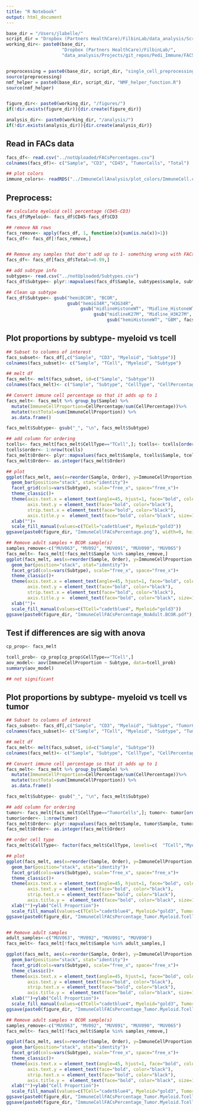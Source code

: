 ```yaml
---
title: "R Notebook"
output: html_document
---
```


```r
base_dir = "/Users/jlabelle/"
script_dir = "Dropbox (Partners HealthCare)/FilbinLab/data_analysis/Scripts/"
working_dir<- paste0(base_dir, 
                     "Dropbox (Partners HealthCare)/FilbinLab/",
                     "data_analysis/Projects/git_repos/Pedi_Immune/FACS/")


preprocessing = paste0(base_dir, script_dir, "single_cell_preprocessing_helper_functions.R")
source(preprocessing)
nmf_helper = paste0(base_dir, script_dir, "NMF_helper_function.R")
source(nmf_helper)


figure_dir<- paste0(working_dir, "/figures/")
if(!dir.exists(figure_dir)){dir.create(figure_dir)}

analysis_dir<- paste0(working_dir, "/analysis/")
if(!dir.exists(analysis_dir)){dir.create(analysis_dir)}
```

## Read in FACs data
```r
facs_df<- read.csv("../notUploaded/FACsPercentages.csv")
colnames(facs_df)<- c("Sample", "CD3", "CD45", "TumorCells", "Total")

## plot colors
immune_colors<- readRDS("../ImmuneCellAnalysis/plot_colors/ImmuneCell.celltypes.Rds")
```

## Preprocess: 
```r
## calculate myeloid cell percentage (CD45-CD3)
facs_df$Myeloid<- facs_df$CD45-facs_df$CD3

## remove NA rows
facs_remove<- apply(facs_df, 1, function(x){sum(is.na(x))>1})
facs_df<- facs_df[!facs_remove,]


## Remove any samples that don't add up to 1- something wrong with FACs data collection
facs_df<- facs_df[facs_df$Total>=0.99,]

## add subtype info
subtypes<- read.csv("../notUploaded/Subtypes.csv")
facs_df$Subtype<- plyr::mapvalues(facs_df$Sample, subtypes$sample, subtypes$MySubtypes)

## Clean up subtype
facs_df$Subtype<- gsub("hemiBCOR", "BCOR", 
                       gsub("hemiG34R","H3G34R",
                            gsub("midlineHistoneWT", "Midline_HistoneWT",
                                 gsub("midlineK27M", "Midline_H3K27M", 
                                      gsub("hemiHistoneWT", "GBM", facs_df$Subtype)))))

```

## Plot proportions by subtype- myeloid vs tcell
```r
## Subset to columns of interest
facs_subset<- facs_df[,c("Sample", "CD3", "Myeloid", "Subtype")]
colnames(facs_subset)<- c("Sample", "TCell", "Myeloid", "Subtype")

## melt df
facs_melt<- melt(facs_subset, id=c("Sample", "Subtype"))
colnames(facs_melt)<- c("Sample", "Subtype", "CellType", "CellPercentage")

## Convert immune cell percentage so that it adds up to 1
facs_melt<- facs_melt %>% group_by(Sample) %>% 
  mutate(ImmuneCellProportion=CellPercentage/sum(CellPercentage))%>%
  mutate(testTotal=sum(ImmuneCellProportion)) %>%
  as.data.frame()

facs_melt$Subtype<- gsub("_", "\n", facs_melt$Subtype)

## add column for ordering
tcells<- facs_melt[facs_melt$CellType=="TCell",]; tcells<- tcells[order(tcells$ImmuneCellProportion),]
tcells$order<- 1:nrow(tcells)
facs_melt$Order<- plyr::mapvalues(facs_melt$Sample, tcells$Sample, tcells$order)
facs_melt$Order<- as.integer(facs_melt$Order)

## plot
ggplot(facs_melt, aes(x=reorder(Sample, Order), y=ImmuneCellProportion, fill=CellType))+
  geom_bar(position="stack", stat="identity")+
  facet_grid(cols=vars(Subtype), scale="free_x", space="free_x")+
  theme_classic()+
  theme(axis.text.x = element_text(angle=45, hjust=1, face="bold", color="black"),
        axis.text.y = element_text(face="bold", color="black"),
        strip.text.x = element_text(face="bold", color="black"),
        axis.title.y =  element_text(face="bold", color="black", size=12))+
  xlab("")+
  scale_fill_manual(values=c(TCell="cadetblue4", Myeloid="gold3"))
ggsave(paste0(figure_dir, "ImmuneCellFACsPercentage.png"), width=9, height=4)

## Remove adult samples + BCOR sample(s)
samples_remove<-c("MUV063", "MV092", "MUV091", "MUV090", "MUV065")
facs_melt<- facs_melt[!facs_melt$Sample %in% samples_remove,]
ggplot(facs_melt, aes(x=reorder(Sample, Order), y=ImmuneCellProportion, fill=CellType))+
  geom_bar(position="stack", stat="identity")+
  facet_grid(cols=vars(Subtype), scale="free_x", space="free_x")+
  theme_classic()+
  theme(axis.text.x = element_text(angle=45, hjust=1, face="bold", color="black"),
        axis.text.y = element_text(face="bold", color="black"),
        strip.text.x = element_text(face="bold", color="black"),
        axis.title.y =  element_text(face="bold", color="black", size=12))+
  xlab("")+
  scale_fill_manual(values=c(TCell="cadetblue4", Myeloid="gold3"))
ggsave(paste0(figure_dir, "ImmuneCellFACsPercentage_NoAdult.BCOR.pdf"),device="pdf", width=6, height=3)
```

## Test if differences are sig with anova
```r
cp_prop<- facs_melt

tcell_prob<- cp_prop[cp_prop$CellType=="TCell",]
aov_model<- aov(ImmuneCellProportion ~ Subtype, data=tcell_prob)
summary(aov_model)

## not significant
```


## Plot proportions by subtype- myeloid vs tcell vs tumor
```r
## Subset to columns of interest
facs_subset<- facs_df[,c("Sample", "CD3", "Myeloid", "Subtype", "TumorCells")]
colnames(facs_subset)<- c("Sample", "TCell", "Myeloid", "Subtype", "TumorCells")

## melt df
facs_melt<- melt(facs_subset, id=c("Sample", "Subtype"))
colnames(facs_melt)<- c("Sample", "Subtype", "CellType", "CellPercentage")

## Convert immune cell percentage so that it adds up to 1
facs_melt<- facs_melt %>% group_by(Sample) %>% 
  mutate(ImmuneCellProportion=CellPercentage/sum(CellPercentage))%>%
  mutate(testTotal=sum(ImmuneCellProportion)) %>%
  as.data.frame()

facs_melt$Subtype<- gsub("_", "\n", facs_melt$Subtype)

## add column for ordering
tumor<- facs_melt[facs_melt$CellType=="TumorCells",]; tumor<- tumor[order(tumor$ImmuneCellProportion),]
tumor$order<- 1:nrow(tumor)
facs_melt$Order<- plyr::mapvalues(facs_melt$Sample, tumor$Sample, tumor$order)
facs_melt$Order<- as.integer(facs_melt$Order)

## order cell type
facs_melt$CellType<- factor(facs_melt$CellType, levels=c(  "TCell","Myeloid","TumorCells"))

## plot
ggplot(facs_melt, aes(x=reorder(Sample, Order), y=ImmuneCellProportion, fill=CellType))+
  geom_bar(position="stack", stat="identity")+
  facet_grid(cols=vars(Subtype), scale="free_x", space="free_x")+
  theme_classic()+
  theme(axis.text.x = element_text(angle=45, hjust=1, face="bold", color="black"),
        axis.text.y = element_text(face="bold", color="black"),
        strip.text.x = element_text(face="bold", color="black"),
        axis.title.y =  element_text(face="bold", color="black", size=12))+
  xlab("")+ylab("Cell Proportion")+
  scale_fill_manual(values=c(TCell="cadetblue4", Myeloid="gold3", TumorCells="#f52c7d"))
ggsave(paste0(figure_dir, "ImmuneCellFACsPercentage_Tumor.Myeloid.Tcell.png"), width=9, height=4)


## Remove adult samples
adult_samples<-c("MUV063", "MV092", "MUV091", "MUV090")
facs_melt<- facs_melt[!facs_melt$Sample %in% adult_samples,]

ggplot(facs_melt, aes(x=reorder(Sample, Order), y=ImmuneCellProportion, fill=CellType))+
  geom_bar(position="stack", stat="identity")+
  facet_grid(cols=vars(Subtype), scale="free_x", space="free_x")+
  theme_classic()+
  theme(axis.text.x = element_text(angle=45, hjust=1, face="bold", color="black"),
        axis.text.y = element_text(face="bold", color="black"),
        strip.text.x = element_text(face="bold", color="black"),
        axis.title.y =  element_text(face="bold", color="black", size=12))+
  xlab("")+ylab("Cell Proportion")+
  scale_fill_manual(values=c(TCell="cadetblue4", Myeloid="gold3", TumorCells="#f52c7d"))
ggsave(paste0(figure_dir, "ImmuneCellFACsPercentage_Tumor.Myeloid.Tcell_NoAdult.png"), width=9, height=4)

## Remove adult samples + BCOR sample(s)
samples_remove<-c("MUV063", "MV092", "MUV091", "MUV090", "MUV065")
facs_melt<- facs_melt[!facs_melt$Sample %in% samples_remove,]

ggplot(facs_melt, aes(x=reorder(Sample, Order), y=ImmuneCellProportion, fill=CellType))+
  geom_bar(position="stack", stat="identity")+
  facet_grid(cols=vars(Subtype), scale="free_x", space="free_x")+
  theme_classic()+
  theme(axis.text.x = element_text(angle=45, hjust=1, face="bold", color="black"),
        axis.text.y = element_text(face="bold", color="black"),
        strip.text.x = element_text(face="bold", color="black"),
        axis.title.y =  element_text(face="bold", color="black", size=12))+
  xlab("")+ylab("Cell Proportion")+
  scale_fill_manual(values=c(TCell="cadetblue4", Myeloid="gold3", TumorCells="#f52c7d"))
ggsave(paste0(figure_dir, "ImmuneCellFACsPercentage_Tumor.Myeloid.Tcell_NoAdult.BCOR.png"), width=8, height=4)
ggsave(paste0(figure_dir, "ImmuneCellFACsPercentage_Tumor.Myeloid.Tcell_NoAdult.BCOR.pdf"), device="pdf", width=8, height=4)
```